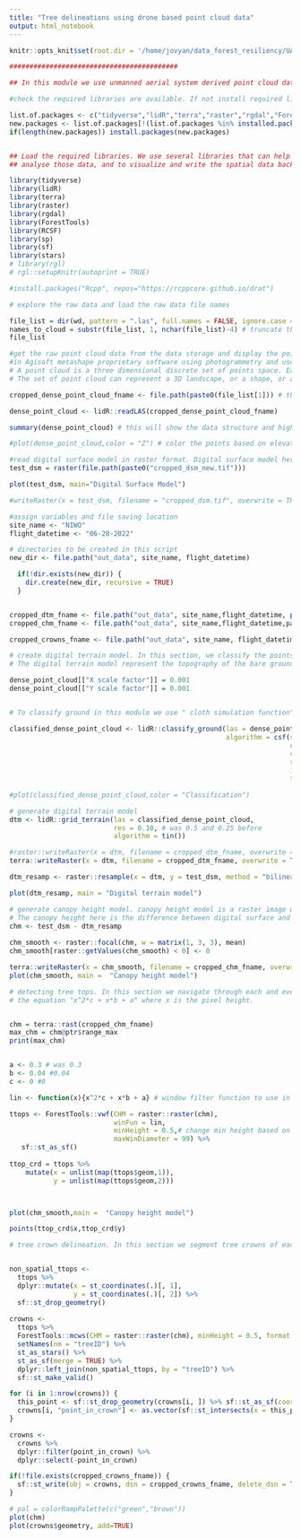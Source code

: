 ---
title: "Tree delineations using drone based point cloud data"
output: html_notebook
---

```{r, setup, include=FALSE}
knitr::opts_knit$set(root.dir = '/home/jovyan/data_forest_resiliency/UAS/input/input')

```


```{r}
##########################################

## In this module we use unmanned aerial system derived point cloud data to delineate individual tree locations and their individual canopy areas.

#check the required libraries are available. If not install required libraries.

list.of.packages <- c("tidyverse","lidR","terra","raster","rgdal","ForestTools","RCSF","sp","sf","stars")
new.packages <- list.of.packages[!(list.of.packages %in% installed.packages()[,"Package"])]
if(length(new.packages)) install.packages(new.packages)


## Load the required libraries. We use several libraries that can help with data loading, reading spatial data including raster and point cloud data, 
## analyse those data, and to visualize and write the spatial data back into a desired location.

library(tidyverse)
library(lidR)
library(terra)
library(raster)
library(rgdal)
library(ForestTools)
library(RCSF)
library(sp)
library(sf)
library(stars)
# library(rgl)
# rgl::setupKnitr(autoprint = TRUE)

#install.packages("Rcpp", repos="https://rcppcore.github.io/drat")

```


```{r}
# explore the raw data and load the raw data file names

file_list = dir(wd, pattern = ".las", full.names = FALSE, ignore.case = TRUE) 
names_to_cloud = substr(file_list, 1, nchar(file_list)-4) # truncate the file names only to get the name part eliminating the extension.
file_list
```


```{r}
#get the raw point cloud data from the data storage and display the point cloud. The point cloud data was produced 
#in Agisoft metashape proprietary software using photogrammetry and used hundreds of RBG images collected using a phantom 4 pro drone.
# A point cloud is a three dimensional discrete set of points space. Each point can be identified using a set of three Cartesian coordinates (X, Y, and Z).
# The set of point cloud can represent a 3D landscape, or a shape, or an object. 

cropped_dense_point_cloud_fname <- file.path(paste0(file_list[1])) # the number here to say data from which file in the list we want to load

dense_point_cloud <- lidR::readLAS(cropped_dense_point_cloud_fname)

summary(dense_point_cloud) # this will show the data structure and high level information within the point cloud file we loaded.

#plot(dense_point_cloud,color = "Z") # color the points based on elevation or the Z coordinate
```


```{r}
#read digital surface model in raster format. Digital surface model here was created using proprietary software called Agisoft metashape. 
test_dsm = raster(file.path(paste0("cropped_dsm_new.tif")))

plot(test_dsm, main="Digital Surface Model")

#writeRaster(x = test_dsm, filename = "cropped_dsm.tif", overwrite = TRUE)

```


```{r}
#assign variables and file saving location
site_name <- "NIWO"
flight_datetime <- "06-28-2022"

# directories to be created in this script
new_dir <- file.path("out_data", site_name, flight_datetime)

  if(!dir.exists(new_dir)) {
    dir.create(new_dir, recursive = TRUE)
  }


cropped_dtm_fname <- file.path("out_data", site_name,flight_datetime, paste0(names_to_cloud[1], "_dtm2.tif"))
cropped_chm_fname <- file.path("out_data", site_name,flight_datetime,paste0(names_to_cloud[1], "_chm2.tif"))

cropped_crowns_fname <- file.path("out_data", site_name, flight_datetime,paste0(names_to_cloud[1], "_crowns_cropped2.gpkg"))
```


```{r}
# create digital terrain model. In this section, we classify the points into ground and above ground points. Then use ground points to generate digital terrain model.
# The digital terrain model represent the topography of the bare ground underneath the trees, grass or shrubs.

dense_point_cloud[["X scale factor"]] = 0.001
dense_point_cloud[["Y scale factor"]] = 0.001


# To classify ground in this module we use " cloth simulation function" algorithm. More information about the algorithm can be found https://r-lidar.github.io/lidRbook/gnd.html. The algorithm is first proposed by https://doi.org/10.3390/rs8060501

classified_dense_point_cloud <- lidR::classify_ground(las = dense_point_cloud,
                                                      algorithm = csf(sloop_smooth = TRUE,
                                                                      class_threshold = 0.25,
                                                                      cloth_resolution = 0.50, # was 0.5 before,
                                                                      rigidness = 1,
                                                                      iterations = 500,
                                                                      time_step = 0.65))

#plot(classified_dense_point_cloud,color = "Classification")


```


```{r}
# generate digital terrain model
dtm <- lidR::grid_terrain(las = classified_dense_point_cloud,
                          res = 0.10, # was 0.5 and 0.25 before
                          algorithm = tin())

#raster::writeRaster(x = dtm, filename = cropped_dtm_fname, overwrite = TRUE)
terra::writeRaster(x = dtm, filename = cropped_dtm_fname, overwrite = TRUE)

dtm_resamp <- raster::resample(x = dtm, y = test_dsm, method = "bilinear")

plot(dtm_resamp, main = "Digital terrain model")
```


```{r}
# generate canopy height model. canopy height model is a raster image where the values in pixel represents the canopy height at that pixel.
# The canopy height here is the difference between digital surface and the digital terrain models.
chm <- test_dsm - dtm_resamp
  
chm_smooth <- raster::focal(chm, w = matrix(1, 3, 3), mean)
chm_smooth[raster::getValues(chm_smooth) < 0] <- 0

terra::writeRaster(x = chm_smooth, filename = cropped_chm_fname, overwrite = TRUE)
plot(chm_smooth, main =  "Canopy height model")
```


```{r}
# detecting tree tops. In this section we navigate through each and every cell with a given moving window filter. The vwf or the variable window filter algorithm developed by Popescu and Wynne (2004). The size of the window changes based on the height of the cell on which it is centered.  from the cell that has the maximum height in the canopy height model and assign them to a certain tree. Thus it is important to define the variable size window at the first. Here we use 
# the equation "x^2*c + x*b + a" where x is the pixel height.  


chm = terra::rast(cropped_chm_fname)
max_chm = chm@ptr$range_max
print(max_chm)


a <- 0.3 # was 0.3
b <- 0.04 #0.04
c <- 0 #0

lin <- function(x){x^2*c + x*b + a} # window filter function to use in next step

ttops <- ForestTools::vwf(CHM = raster::raster(chm), 
                          winFun = lin, 
                          minHeight = 0.5,# change min height based on research objectives 
                          maxWinDiameter = 99) %>% 
   sf::st_as_sf()
    
ttop_crd = ttops %>%
    mutate(x = unlist(map(ttops$geom,1)),
           y = unlist(map(ttops$geom,2)))



plot(chm_smooth,main =  "Canopy height model")

points(ttop_crd$x,ttop_crd$y)

```


```{r}
# tree crown delineation. In this section we segment tree crowns of each tree top we generated in the earlier step. We use "mcws" watershed algorithm.  


non_spatial_ttops <-
  ttops %>%
  dplyr::mutate(x = st_coordinates(.)[, 1],
                y = st_coordinates(.)[, 2]) %>%
  sf::st_drop_geometry()
  
crowns <-
  ttops %>%
  ForestTools::mcws(CHM = raster::raster(chm), minHeight = 0.5, format = "raster") %>% # minheight was 1 m before
  setNames(nm = "treeID") %>%
  st_as_stars() %>%
  st_as_sf(merge = TRUE) %>%
  dplyr::left_join(non_spatial_ttops, by = "treeID") %>% 
  sf::st_make_valid()

for (i in 1:nrow(crowns)) {
  this_point <- sf::st_drop_geometry(crowns[i, ]) %>% sf::st_as_sf(coords = c("x", "y"), crs = sf::st_crs(crowns))
  crowns[i, "point_in_crown"] <- as.vector(sf::st_intersects(x = this_point, y = crowns[i, ], sparse = FALSE))
}

crowns <-
  crowns %>% 
  dplyr::filter(point_in_crown) %>% 
  dplyr::select(-point_in_crown)

if(!file.exists(cropped_crowns_fname)) {
  sf::st_write(obj = crowns, dsn = cropped_crowns_fname, delete_dsn = TRUE)
}

# pal = colorRampPalette(c("green","brown"))
plot(chm)
plot(crowns$geometry, add=TRUE)

```


